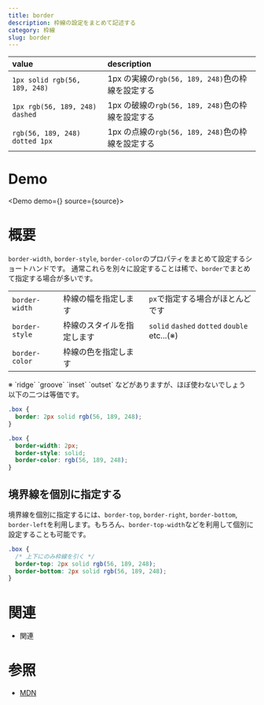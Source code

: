 ```yaml
---
title: border
description: 枠線の設定をまとめて記述する
category: 枠線
slug: border
---
```



| value                          | description                                       |
| :----------------------------- | :------------------------------------------------ |
| `1px solid rgb(56, 189, 248)`  | 1px の実線の`rgb(56, 189, 248)`色の枠線を設定する |
| `1px rgb(56, 189, 248) dashed` | 1px の破線の`rgb(56, 189, 248)`色の枠線を設定する |
| `rgb(56, 189, 248) dotted 1px` | 1px の点線の`rgb(56, 189, 248)`色の枠線を設定する |

# Demo

<Demo demo={<Preview />} source={source}>
  <Snippet />
</Demo>

# 概要

`border-width`, `border-style`, `border-color`のプロパティをまとめて設定するショートハンドです。
通常これらを別々に設定することは稀で、`border`でまとめて指定する場合が多いです。

|                |                            |                                              |
| :------------- | :------------------------- | :------------------------------------------- |
| `border-width` | 枠線の幅を指定します       | `px`で指定する場合がほとんどです             |
| `border-style` | 枠線のスタイルを指定します | `solid` `dashed` `dotted` `double` etc...(※) |
| `border-color` | 枠線の色を指定します       |                                              |

<span className="text-twhite-50 text-sm">
  ※ `ridge` `groove` `inset` `outset` などがありますが、ほぼ使わないでしょう
</span>

<div className="!mt-12 text-twhite-100">以下の二つは等価です。</div>

```css
.box {
  border: 2px solid rgb(56, 189, 248);
}

.box {
  border-width: 2px;
  border-style: solid;
  border-color: rgb(56, 189, 248);
}
```

## 境界線を個別に指定する

境界線を個別に指定するには、`border-top`, `border-right`, `border-bottom`, `border-left`を利用します。もちろん、`border-top-width`などを利用して個別に設定することも可能です。

```css
.box {
  /* 上下にのみ枠線を引く */
  border-top: 2px solid rgb(56, 189, 248);
  border-bottom: 2px solid rgb(56, 189, 248);
}
```

# 関連

- 関連

# 参照

- [MDN](https://developer.mozilla.org/ja/docs/Web/CSS/border)
